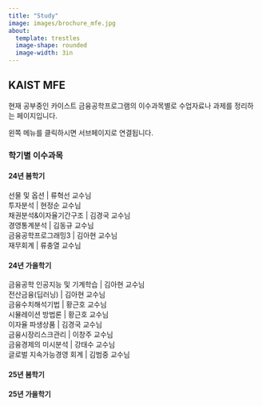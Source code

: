 ```yaml
---
title: "Study"
image: images/brochure_mfe.jpg
about:
  template: trestles
  image-shape: rounded
  image-width: 3in
---
```


## KAIST MFE

현재 공부중인 카이스트 금융공학프로그램의 이수과목별로 수업자료나 과제를 정리하는 페이지입니다.

왼쪽 메뉴를 클릭하시면 서브페이지로 연결됩니다.

### 학기별 이수과목

#### 24년 봄학기

| 선물 및 옵션 | 류혁선 교수님
| 투자분석 | 현정순 교수님
| 채권분석&이자율기간구조 | 김경국 교수님
| 경영통계분석 | 김동규 교수님
| 금융공학프로그래밍3 | 김아현 교수님
| 재무회계 | 류충열 교수님

#### 24년 가을학기

| 금융공학 인공지능 및 기계학습 | 김아현 교수님
| 전산금융(딥러닝) | 김아현 교수님
| 금융수치해석기법 | 황근호 교수님
| 시뮬레이션 방법론 | 황근호 교수님
| 이자율 파생상품 | 김경국 교수님
| 금융시장리스크관리 | 이창주 교수님
| 금융경제의 미시분석 | 강태수 교수님
| 글로벌 지속가능경영 회계 | 김범중 교수님

#### 25년 봄학기

#### 25년 가을학기